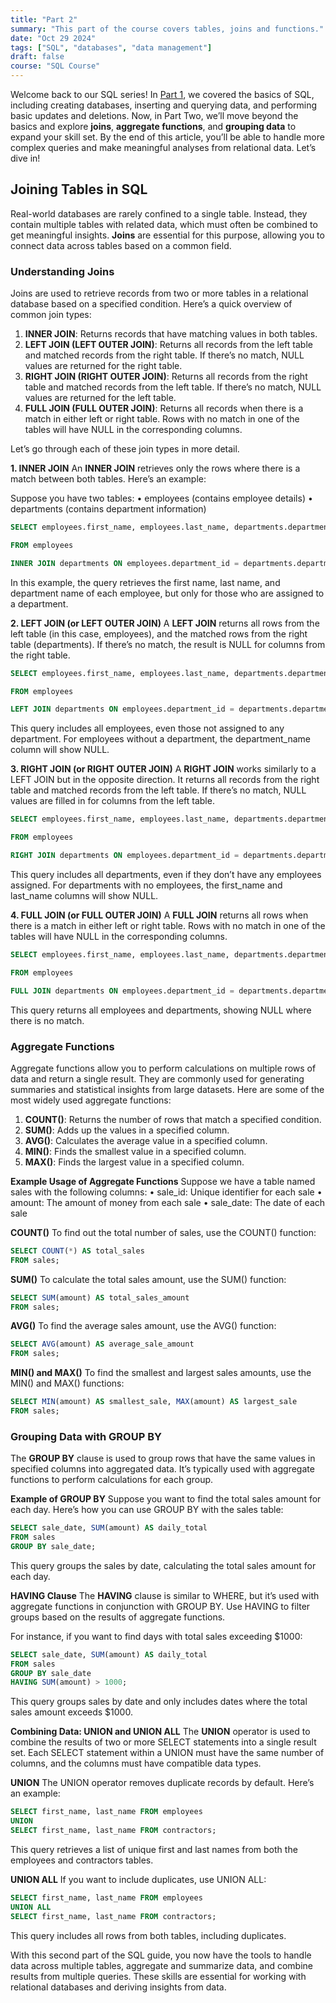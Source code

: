 ```yaml
---
title: "Part 2"
summary: "This part of the course covers tables, joins and functions."
date: "Oct 29 2024"
tags: ["SQL", "databases", "data management"]
draft: false
course: "SQL Course"
---
```


Welcome back to our SQL series! In <a href="/blog/SQL-Course/sqlcoursepart1">Part 1</a>, we covered the basics of SQL, including creating databases, inserting and querying data, and performing basic updates and deletions. Now, in Part Two, we’ll move beyond the basics and explore **joins**, **aggregate functions**, and **grouping data** to expand your skill set. By the end of this article, you’ll be able to handle more complex queries and make meaningful analyses from relational data. Let’s dive in!

## Joining Tables in SQL
Real-world databases are rarely confined to a single table. Instead, they contain multiple tables with related data, which must often be combined to get meaningful insights. **Joins** are essential for this purpose, allowing you to connect data across tables based on a common field.

### Understanding Joins
Joins are used to retrieve records from two or more tables in a relational database based on a specified condition. Here’s a quick overview of common join types:
1. **INNER JOIN**: Returns records that have matching values in both tables.
2. **LEFT JOIN (LEFT OUTER JOIN)**: Returns all records from the left table and matched records from the right table. If there’s no match, NULL values are returned for the right table.
3. **RIGHT JOIN (RIGHT OUTER JOIN)**: Returns all records from the right table and matched records from the left table. If there’s no match, NULL values are returned for the left table.
4. **FULL JOIN (FULL OUTER JOIN)**: Returns all records when there is a match in either left or right table. Rows with no match in one of the tables will have NULL in the corresponding columns.

Let’s go through each of these join types in more detail.

**1. INNER JOIN**
An **INNER JOIN** retrieves only the rows where there is a match between both tables. Here’s an example:

Suppose you have two tables:
• employees (contains employee details)
• departments (contains department information)
```sql
SELECT employees.first_name, employees.last_name, departments.department_name

FROM employees

INNER JOIN departments ON employees.department_id = departments.department_id;
```

In this example, the query retrieves the first name, last name, and department name of each employee, but only for those who are assigned to a department.

**2. LEFT JOIN (or LEFT OUTER JOIN)**
A **LEFT JOIN** returns all rows from the left table (in this case, employees), and the matched rows from the right table (departments). If there’s no match, the result is NULL for columns from the right table.
```sql
SELECT employees.first_name, employees.last_name, departments.department_name

FROM employees

LEFT JOIN departments ON employees.department_id = departments.department_id;
```

This query includes all employees, even those not assigned to any department. For employees without a department, the department_name column will show NULL.

**3. RIGHT JOIN (or RIGHT OUTER JOIN)**
A **RIGHT JOIN** works similarly to a LEFT JOIN but in the opposite direction. It returns all records from the right table and matched records from the left table. If there’s no match, NULL values are filled in for columns from the left table.
```sql
SELECT employees.first_name, employees.last_name, departments.department_name

FROM employees

RIGHT JOIN departments ON employees.department_id = departments.department_id;
```

This query includes all departments, even if they don’t have any employees assigned. For departments with no employees, the first_name and last_name columns will show NULL.

**4. FULL JOIN (or FULL OUTER JOIN)**
A **FULL JOIN** returns all rows when there is a match in either left or right table. Rows with no match in one of the tables will have NULL in the corresponding columns.
```sql
SELECT employees.first_name, employees.last_name, departments.department_name

FROM employees

FULL JOIN departments ON employees.department_id = departments.department_id;
```

This query returns all employees and departments, showing NULL where there is no match.

### Aggregate Functions
Aggregate functions allow you to perform calculations on multiple rows of data and return a single result. They are commonly used for generating summaries and statistical insights from large datasets. Here are some of the most widely used aggregate functions:
1. **COUNT()**: Returns the number of rows that match a specified condition.
2. **SUM()**: Adds up the values in a specified column.
3. **AVG()**: Calculates the average value in a specified column.
4. **MIN()**: Finds the smallest value in a specified column.
5. **MAX()**: Finds the largest value in a specified column.

**Example Usage of Aggregate Functions**
Suppose we have a table named sales with the following columns:
• sale_id: Unique identifier for each sale
• amount: The amount of money from each sale
• sale_date: The date of each sale

**COUNT()**
To find out the total number of sales, use the COUNT() function:
```sql
SELECT COUNT(*) AS total_sales
FROM sales;
```

**SUM()**
To calculate the total sales amount, use the SUM() function:
```sql
SELECT SUM(amount) AS total_sales_amount
FROM sales;
```

**AVG()**
To find the average sales amount, use the AVG() function:
```sql
SELECT AVG(amount) AS average_sale_amount
FROM sales;
```

**MIN() and MAX()**
To find the smallest and largest sales amounts, use the MIN() and MAX() functions:
```sql
SELECT MIN(amount) AS smallest_sale, MAX(amount) AS largest_sale
FROM sales;
```

### Grouping Data with GROUP BY
The **GROUP BY** clause is used to group rows that have the same values in specified columns into aggregated data. It’s typically used with aggregate functions to perform calculations for each group.

**Example of GROUP BY**
Suppose you want to find the total sales amount for each day. Here’s how you can use GROUP BY with the sales table:
```sql
SELECT sale_date, SUM(amount) AS daily_total
FROM sales
GROUP BY sale_date;
```

This query groups the sales by date, calculating the total sales amount for each day.

**HAVING Clause**
The **HAVING** clause is similar to WHERE, but it’s used with aggregate functions in conjunction with GROUP BY. Use HAVING to filter groups based on the results of aggregate functions.

For instance, if you want to find days with total sales exceeding $1000:
```sql
SELECT sale_date, SUM(amount) AS daily_total
FROM sales
GROUP BY sale_date
HAVING SUM(amount) > 1000;
```

This query groups sales by date and only includes dates where the total sales amount exceeds $1000.

**Combining Data: UNION and UNION ALL**
The **UNION** operator is used to combine the results of two or more SELECT statements into a single result set. Each SELECT statement within a UNION must have the same number of columns, and the columns must have compatible data types.

**UNION**
The UNION operator removes duplicate records by default. Here’s an example:
```sql
SELECT first_name, last_name FROM employees
UNION
SELECT first_name, last_name FROM contractors;
```

This query retrieves a list of unique first and last names from both the employees and contractors tables.

**UNION ALL**
If you want to include duplicates, use UNION ALL:
```sql
SELECT first_name, last_name FROM employees
UNION ALL
SELECT first_name, last_name FROM contractors;
```

This query includes all rows from both tables, including duplicates.

With this second part of the SQL guide, you now have the tools to handle data across multiple tables, aggregate and summarize data, and combine results from multiple queries. These skills are essential for working with relational databases and deriving insights from data.